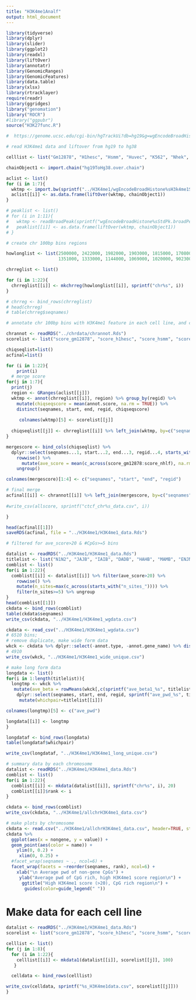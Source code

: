 ```yaml
---
title: "H3K4me1Analf"
output: html_document
---
```


```r

library(tidyverse)
library(dplyr)
library(slider)
library(ggplot2)
library(readxl)
library(liftOver)
library(annotatr)
library(GenomicRanges)
library(GenomicFeatures)
library(data.table)
library(xlsx)
library(rtracklayer)
require(readr)
library(ggridges)
library("genomation")
library("ROCR")
#library("ggpubr")
source("H3K27func.R")

```


```r

#  https://genome.ucsc.edu/cgi-bin/hgTrackUi?db=hg19&g=wgEncodeBroadHistone

# read H3K4me1 data and liftover from hg19 to hg38 

celllist <- list("Gm12878", "H1hesc", "Hsmm", "Huvec", "K562", "Nhek", "Nhlf")

chainObject1 <- import.chain("hg19ToHg38.over.chain")

aclist <- list()
for (i in 1:7){
  wktmp <- import.bw(sprintf("../H3K4me1/wgEncodeBroadHistone%sH3k4me1StdSig.bigWig", celllist[[i]]))
  aclist[[i]] <- as.data.frame(liftOver(wktmp, chainObject1))
}

# peaklist <- list()
# for (i in 1:11){
#   wktmp <- readBroadPeak(sprintf("wgEncodeBroadHistone%sStdPk.broadPeak.gz", samplelist[[i]]), track.line=FALSE, zero.based=TRUE)
#   peaklist[[i]] <- as.data.frame(liftOver(wktmp, chainObject1))
# }

```


```r

# create chr 100bp bins regions

howlonglist <- list(2500000, 2422000, 1982000, 1903000, 1815000, 1708000, 1594000, 1451000, 1384000, 1338000,
                    1351000, 1333000, 1144000, 1069000, 1020000, 902300, 832500, 802700, 590000, 643400, 467000, 508100)

chrreglist <- list()

for (i in 1:22){
  chrreglist[[i]] <- mkchrreg(howlonglist[[i]], sprintf("chr%s", i))
}

# chrreg <- bind_rows(chrreglist)
# head(chrreg)
# table(chrreg$seqnames)

```


```r

# annotate chr 100bp bins with H3K4me1 feature in each cell line, and calculate average H3K4me1 scores across the 7 cell lines for each bin

chrannot <- readRDS("../chrdata/chrannot.Rds")
scorelist <- list("score_gm12878", "score_h1hesc", "score_hsmm", "score_huvec", "score_k562", "score_nhec", "score_nhlf")

chiqseqlist=list()
acfinal=list()

for (i in 1:22){
    print(i)
  # merge score
for(j in 1:7){
  print(j)
  region <- GRanges(aclist[[j]])
  wktmp <- annot(chrreglist[[i]], region) %>% group_by(regid) %>% 
    mutate(chiqseqscore = mean(annot.score, na.rm = TRUE)) %>% 
    distinct(seqnames, start, end, regid, chiqseqscore)
  
     colnames(wktmp)[5] <- scorelist[[j]]
  
  chiqseqlist[[j]] <- chrreglist[[i]] %>% left_join(wktmp, by=c("seqnames", "start", "end", "regid"))
}

mergescore <- bind_cols(chiqseqlist) %>% 
  dplyr::select(seqnames...1, start...2, end...3, regid...4, starts_with("score_") ) %>% 
    rowwise() %>% 
      mutate(ave_score = mean(c_across(score_gm12878:score_nhlf), na.rm = TRUE)) %>% 
    ungroup()

colnames(mergescore)[1:4] <- c("seqnames", "start", "end", "regid")

# final merge
acfinal[[i]] <- chrannot[[i]] %>% left_join(mergescore, by=c("seqnames", "start", "end", "regid")) 
  
#write_csv(allscore, sprintf("ctcf_chr%s_data.csv", i))

}

head(acfinal[[1]])
saveRDS(acfinal, file = "../H3K4me1/H3K4me1_data.Rds")

```

```r

# filtered for ave_score>20 & #CpGs>=5 bins

datalist <- readRDS("../H3K4me1/H3K4me1_data.Rds")
titlelist <- list("N1N2", "JAJB", "IAIB", "DADB", "HAHB", "MAMB", "ENJN", "ENIN", "EAEB", "FAFB", "KAKB", "PAPB", "SASB", "XAXB")
comblist <- list()
for(i in 1:22){
  comblist[[i]] <- datalist[[i]] %>% filter(ave_score>20) %>% 
    rowwise() %>% 
    mutate(n_sites=max(c_across(starts_with("n_sites_")))) %>% 
    filter(n_sites>=5) %>% ungroup
}
head(comblist[[1]])
ckdata <- bind_rows(comblist)
table(ckdata$seqnames)
write_csv(ckdata, "../H3K4me1/H3K4me1_wgdata.csv")

ckdata <- read_csv("../H3K4me1/H3K4me1_wgdata.csv")
# 6510 bins;
# remove duplicate, make wide form data
wkck <- ckdata %>% dplyr::select(-annot.type, -annot.gene_name) %>% distinct()
# 4910
write_csv(wkck, "../H3K4me1/H3K4me1_wide_unique.csv")

# make long form data
longdata <- list()
for(i in 1:length(titlelist)){
  longtmp <- wkck %>%  
   mutate(ave_beta = rowMeans(wkck[,c(sprintf("ave_beta1_%s", titlelist[[i]]), sprintf("ave_beta2_%s", titlelist[[i]]))], na.rm=TRUE)) %>% 
    dplyr::select(seqnames, start, end, regid, sprintf("ave_pwd_%s", titlelist[[i]]), ave_beta) %>% 
     mutate(whichpair=titlelist[[i]])

colnames(longtmp)[5] <- c("ave_pwd")

longdata[[i]] <- longtmp
}

longdataf <- bind_rows(longdata) 
table(longdataf$whichpair)

write_csv(longdataf, "../H3K4me1/H3K4me1_long_unique.csv")

```


```r
# summary data by each chromosome
datalist <- readRDS("../H3K4me1/H3K4me1_data.Rds")
comblist <- list()
for(i in 1:22){
  comblist[[i]] <- mkdata(datalist[[i]], sprintf("chr%s", i), 20)
  comblist[[i]]$rank <- i
}

ckdata <- bind_rows(comblist)
write_csv(ckdata, "../H3K4me1/allchrH3K4me1_data.csv")

```

```r
# make plots by chromosome
ckdata <- read.csv("../H3K4me1/allchrH3K4me1_data.csv", header=TRUE, stringsAsFactors=FALSE)
ckdata %>% 
  ggplot(aes(x = nongene, y = value)) +
  geom_point(aes(color = name)) +
    ylim(0, 0.2) +
     xlim(0, 0.25) +
  #facet_wrap(seqnames ~ ., ncol=6) +
  facet_wrap(facets = ~reorder(seqnames, rank), ncol=6) +
    xlab("\n Average pwd of non-gene CpGs") +
     ylab("Average pwd of CpG rich, high H3K4me1 score region\n") +
      ggtitle("High H3K4me1 score (>20), CpG rich region\n") + 
       guides(color=guide_legend(" "))

```

# Make data for each cell line

```r
datalist <- readRDS("../H3K4me1/H3K4me1_data.Rds")
scorelist <- list("score_gm12878", "score_h1hesc", "score_hsmm", "score_huvec", "score_k562", "score_nhec", "score_nhlf", "ave_score")

celllist <- list()
for (j in 1:8){
  for (i in 1:22){
    celllist[[i]] <- mkdata1(datalist[[i]], scorelist[[j]], 100)
   }

  celldata <- bind_rows(celllist)

write_csv(celldata, sprintf("%s_H3K4me1data.csv", scorelist[[j]]))
}

```






